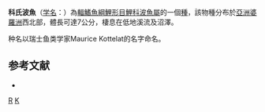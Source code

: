 {{Speciesbox 
| taxon = Rasbora kottelati
| status = NE
| status_system = IUCN3.1
| authority = [[Lim|Lim]], 1995
| synonyms = 
}}
'''科氏波魚'''（[[学名|学名]]：{{lang|la|'''''Rasbora kottelati'''''}}）為[[輻鰭魚綱|輻鰭魚綱]][[鯉形目|鯉形目]][[鯉科|鯉科]][[波魚屬|波魚屬]]的一個[[種|種]]，該物種分布於[[亞洲|亞洲]][[婆羅洲|婆羅洲]]西北部，體長可達7公分，棲息在低地溪流及沼澤。

种名以瑞士鱼类学家Maurice Kottelat的名字命名。

==参考文献==
*{{FishBase_species|genus=Rasbora|species=kottelati|year=2011|month=12}}

{{Taxonbar}}

[[Category:1995年描述的鱼类|R]]
[[Category:波魚屬|K]]